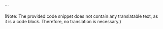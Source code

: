 
<Swagger url='/swagger/node.json' />
``` 

(Note: The provided code snippet does not contain any translatable text, as it is a code block. Therefore, no translation is necessary.)


